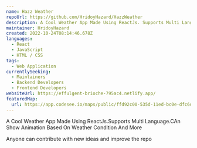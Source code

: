 ```yaml
---
name: Hazz Weather 
repoUrl: https://github.com/HridoyHazard/HazzWeather
description: A Cool Weather App Made Using ReactJs. Supports Multi Language 
maintainer: HridoyHazard
created: 2022-10-24T08:14:46.678Z
languages:
  - React
  - JavaScript
  - HTML / CSS
tags:
  - Web Application
currentlySeeking:
  - Maintainers
  - Backend Developers
  - Frontend Developers
websiteUrl: https://effulgent-brioche-795ac4.netlify.app/
featuredMap:
  url: https://app.codesee.io/maps/public/ffd92c00-535d-11ed-bc0e-dfc6d4db0de2
---
```


<Overview>

A Cool Weather App Made Using ReactJs.Supports Multi Language.CAn Show Animation Based On Weather Condition And More

</Overview>

<Contributing>

Anyone can contribute with new ideas and improve the repo

</Contributing>
